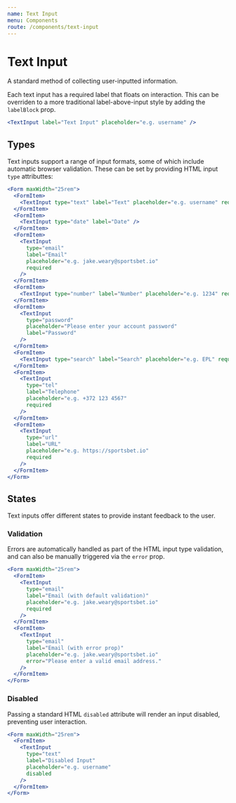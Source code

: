 ```yaml
---
name: Text Input
menu: Components
route: /components/text-input
---
```



# Text Input

A standard method of collecting user-inputted information.

Each text input has a required label that floats on interaction. This can be
overriden to a more traditional label-above-input style by adding the
`labelBlock` prop.

```jsx react-live
<TextInput label="Text Input" placeholder="e.g. username" />
```

## Types

Text inputs support a range of input formats, some of which include automatic
browser validation. These can be set by providing HTML input `type` attributtes:

```jsx react-live
<Form maxWidth="25rem">
  <FormItem>
    <TextInput type="text" label="Text" placeholder="e.g. username" required />
  </FormItem>
  <FormItem>
    <TextInput type="date" label="Date" />
  </FormItem>
  <FormItem>
    <TextInput
      type="email"
      label="Email"
      placeholder="e.g. jake.weary@sportsbet.io"
      required
    />
  </FormItem>
  <FormItem>
    <TextInput type="number" label="Number" placeholder="e.g. 1234" required />
  </FormItem>
  <FormItem>
    <TextInput
      type="password"
      placeholder="Please enter your account password"
      label="Password"
    />
  </FormItem>
  <FormItem>
    <TextInput type="search" label="Search" placeholder="e.g. EPL" required />
  </FormItem>
  <FormItem>
    <TextInput
      type="tel"
      label="Telephone"
      placeholder="e.g. +372 123 4567"
      required
    />
  </FormItem>
  <FormItem>
    <TextInput
      type="url"
      label="URL"
      placeholder="e.g. https://sportsbet.io"
      required
    />
  </FormItem>
</Form>
```

## States

Text inputs offer different states to provide instant feedback to the user.

### Validation

Errors are automatically handled as part of the HTML input type validation, and
can also be manually triggered via the `error` prop.

```jsx react-live
<Form maxWidth="25rem">
  <FormItem>
    <TextInput
      type="email"
      label="Email (with default validation)"
      placeholder="e.g. jake.weary@sportsbet.io"
      required
    />
  </FormItem>
  <FormItem>
    <TextInput
      type="email"
      label="Email (with error prop)"
      placeholder="e.g. jake.weary@sportsbet.io"
      error="Please enter a valid email address."
    />
  </FormItem>
</Form>
```

### Disabled

Passing a standard HTML `disabled` attribute will render an input disabled,
preventing user interaction.

```jsx react-live
<Form maxWidth="25rem">
  <FormItem>
    <TextInput
      type="text"
      label="Disabled Input"
      placeholder="e.g. username"
      disabled
    />
  </FormItem>
</Form>
```
